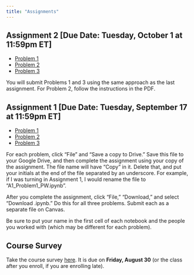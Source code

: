 ```yaml
---
title: "Assignments"
---
```


## Assignment 2 [Due Date: Tuesday, October 1 at 11:59pm ET]
* [Problem 1](https://colab.research.google.com/drive/1pN_uG29ZPf-WE6e0O6o7K9_O1n-5jW4X?usp=sharing){target="_blank"}
* [Problem 2](materials/A2_Problem2.pdf){target="_blank"}
* [Problem 3](https://colab.research.google.com/drive/110Z-9Ylt4eWL5J0HZVk_dJfoRirHu_Ay?usp=sharing){target="_blank"}

You will submit Problems 1 and 3 using the same approach as the last assignment. For Problem 2, follow the instructions in the PDF.

## Assignment 1 [Due Date: Tuesday, September 17 at 11:59pm ET]
* [Problem 1](https://colab.research.google.com/drive/1dAadrLAjwGnm_QOTJGYfnhzmUW41Qrh3?usp=sharing){target="_blank"}
* [Problem 2](https://colab.research.google.com/drive/1jmCaAjsk6wCjXLx8XlnayJVNaXRRAvvn?usp=sharing){target="_blank"}
* [Problem 3](https://colab.research.google.com/drive/1h2C8kNWOKqYYf3wWj0-ZBT5y6oGxFTCr?usp=sharing){target="_blank"}

For each problem, click "File" and "Save a copy to Drive." Save this file to your Google Drive, and then complete the assignment using your copy of the assignment. The file name will have "Copy" in it. Delete that, and put your initials at the end of the file separated by an underscore. For example, if I was turning in Assignment 1, I would rename the file to "A1_Problem1_PW.ipynb". 

After you complete the assignment, click "File," "Download," and select "Download .ipynb." Do this for all three problems. Submit each as a separate file on Canvas.

Be sure to put your name in the first cell of each notebook and the people you worked with (which may be different for each problem).

## Course Survey

Take the course survey [here](https://american.co1.qualtrics.com/jfe/form/SV_9TVxBqHAH5hjKxo){target="_blank"}. It is due on **Friday, August 30** (or the class after you enroll, if you are enrolling late).